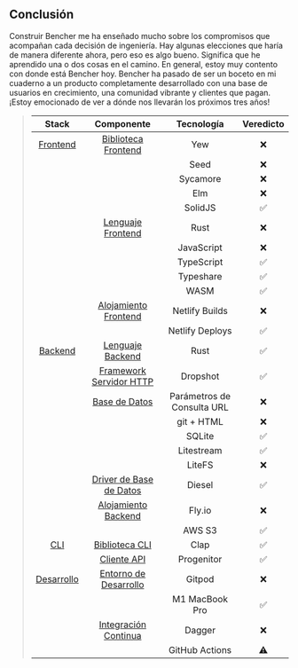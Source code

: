 ## Conclusión

Construir Bencher me ha enseñado mucho sobre los compromisos que acompañan cada decisión de ingeniería. Hay algunas elecciones que haría de manera diferente ahora, pero eso es algo bueno. Significa que he aprendido una o dos cosas en el camino. En general, estoy muy contento con donde está Bencher hoy. Bencher ha pasado de ser un boceto en mi cuaderno a un producto completamente desarrollado con una base de usuarios en crecimiento, una comunidad vibrante y clientes que pagan. ¡Estoy emocionado de ver a dónde nos llevarán los próximos tres años!

> |            Stack            |                     Componente                     |    Tecnología    | Veredicto |
> | :-------------------------: | :-----------------------------------------------: | :--------------: | :-------: |
> |    [Frontend](#frontend)    |       [Biblioteca Frontend](#frontend-library)    |       Yew        |    ❌    |
> |                             |                                                   |       Seed       |    ❌    |
> |                             |                                                   |     Sycamore     |    ❌    |
> |                             |                                                   |       Elm        |    ❌    |
> |                             |                                                   |     SolidJS      |    ✅    |
> |                             |      [Lenguaje Frontend](#frontend-language)     |       Rust       |    ❌    |
> |                             |                                                   |    JavaScript    |    ❌    |
> |                             |                                                   |    TypeScript    |    ✅    |
> |                             |                                                   |    Typeshare     |    ✅    |
> |                             |                                                   |       WASM       |    ✅    |
> |                             |       [Alojamiento Frontend](#frontend-hosting)  |  Netlify Builds  |    ❌    |
> |                             |                                                   | Netlify Deploys  |    ✅    |
> |     [Backend](#backend)     |       [Lenguaje Backend](#backend-language)      |       Rust       |    ✅    |
> |                             |  [Framework Servidor HTTP](#http-server-framework) |     Dropshot     |    ✅    |
> |                             |               [Base de Datos](#database)         | Parámetros de Consulta URL |    ❌    |
> |                             |                                                   |    git + HTML    |    ❌    |
> |                             |                                                   |      SQLite      |    ✅    |
> |                             |                                                   |    Litestream    |    ✅    |
> |                             |                                                   |      LiteFS      |    ❌    |
> |                             |        [Driver de Base de Datos](#database-driver) |      Diesel      |    ✅    |
> |                             |        [Alojamiento Backend](#backend-hosting)   |      Fly.io      |    ❌    |
> |                             |                                                   |      AWS S3      |    ✅    |
> |         [CLI](#cli)         |            [Biblioteca CLI](#cli-library)         |       Clap       |    ✅    |
> |                             |             [Cliente API](#api-client)           |    Progenitor    |    ✅    |
> | [Desarrollo](#development)  |  [Entorno de Desarrollo](#developer-environment) |      Gitpod      |    ❌    |
> |                             |                                                   |  M1 MacBook Pro  |    ✅    |
> |                             | [Integración Continua](#continuous-integration)  |      Dagger      |    ❌    |
> |                             |                                                   |  GitHub Actions  |    ⚠️    |
